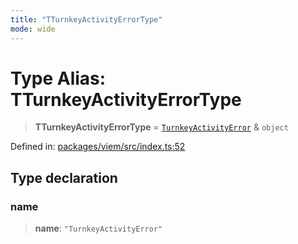 ```yaml
---
title: "TTurnkeyActivityErrorType"
mode: wide
---
```

  
# Type Alias: TTurnkeyActivityErrorType

> **TTurnkeyActivityErrorType** = [`TurnkeyActivityError`](../TurnkeyActivityError/readme) & `object`

Defined in: [packages/viem/src/index.ts:52](https://github.com/tkhq/sdk/blob/ee72856c3f450731d7501ab05001215768b71500/packages/viem/src/index.ts#L52)

## Type declaration

### name

> **name**: `"TurnkeyActivityError"`
